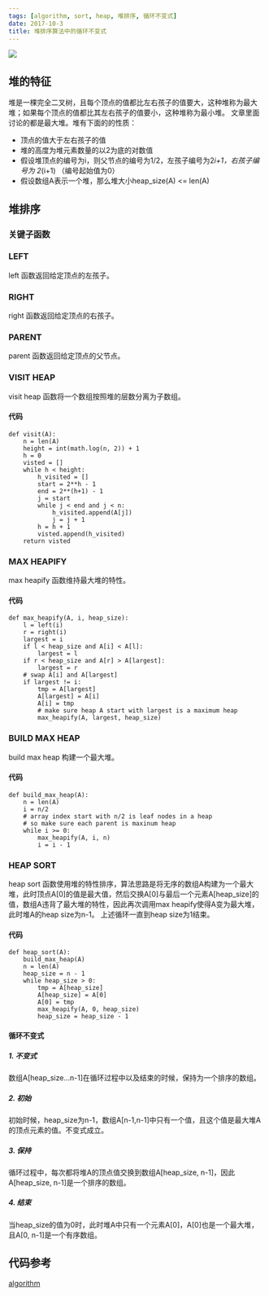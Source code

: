 ```yaml
---
tags: [algorithm, sort, heap, 堆排序, 循环不变式]
date: 2017-10-3
title: 堆排序算法中的循环不变式
---
```


![](/images/heap.jpeg)

## 堆的特征

堆是一棵完全二叉树，且每个顶点的值都比左右孩子的值要大，这种堆称为最大堆；如果每个顶点的值都比其左右孩子的值要小，这种堆称为最小堆。
文章里面讨论的都是最大堆。堆有下面的的性质：

- 顶点的值大于左右孩子的值
- 堆的高度为堆元素数量的以2为底的对数值
- 假设堆顶点的编号为i，则父节点的编号为1/2，左孩子编号为2*i+1，右孩子编号为 2*(i+1) （编号起始值为0）
- 假设数组A表示一个堆，那么堆大小heap_size(A) <= len(A)

## 堆排序

### 关键子函数

### LEFT

left 函数返回给定顶点的左孩子。

### RIGHT

right 函数返回给定顶点的右孩子。

### PARENT

parent 函数返回给定顶点的父节点。

### VISIT HEAP

visit heap 函数将一个数组按照堆的层数分离为子数组。

#### 代码

```python:n
def visit(A):
    n = len(A)
    height = int(math.log(n, 2)) + 1
    h = 0
    visted = []
    while h < height:
        h_visited = []
        start = 2**h - 1
        end = 2**(h+1) - 1
        j = start
        while j < end and j < n:
            h_visited.append(A[j])
            j = j + 1
        h = h + 1
        visted.append(h_visited)
    return visted
```

### MAX HEAPIFY

max heapify 函数维持最大堆的特性。

#### 代码

```python:n
def max_heapify(A, i, heap_size):
    l = left(i)
    r = right(i)
    largest = i
    if l < heap_size and A[i] < A[l]:
        largest = l
    if r < heap_size and A[r] > A[largest]:
        largest = r
    # swap A[i] and A[largest]
    if largest != i:
        tmp = A[largest]
        A[largest] = A[i]
        A[i] = tmp
        # make sure heap A start with largest is a maximum heap
        max_heapify(A, largest, heap_size)
```

### BUILD MAX HEAP

build max heap 构建一个最大堆。

#### 代码

```python:n
def build_max_heap(A):
    n = len(A)
    i = n/2
    # array index start with n/2 is leaf nodes in a heap
    # so make sure each parent is maxinum heap
    while i >= 0:
        max_heapify(A, i, n)
        i = i - 1
```

### HEAP SORT

heap sort 函数使用堆的特性排序，算法思路是将无序的数组A构建为一个最大堆，此时顶点A[0]的值是最大值，然后交换A[0]与最后一个元素A[heap_size]的值，数组A违背了最大堆的特性，因此再次调用max heapify使得A变为最大堆，此时堆A的heap size为n-1。
上述循环一直到heap size为1结束。

#### 代码

```python:n
def heap_sort(A):
    build_max_heap(A)
    n = len(A)
    heap_size = n - 1
    while heap_size > 0:
        tmp = A[heap_size]
        A[heap_size] = A[0]
        A[0] = tmp
        max_heapify(A, 0, heap_size)
        heap_size = heap_size - 1
```

#### 循环不变式

##### 1. 不变式

数组A[heap_size...n-1]在循环过程中以及结束的时候，保持为一个排序的数组。

##### 2. 初始

初始时候，heap_size为n-1，数组A[n-1,n-1]中只有一个值，且这个值是最大堆A的顶点元素的值。不变式成立。

##### 3. 保持

循环过程中，每次都将堆A的顶点值交换到数组A[heap_size, n-1]，因此A[heap_size, n-1]是一个排序的数组。

##### 4. 结束

当heap_size的值为0时，此时堆A中只有一个元素A[0]，A[0]也是一个最大堆，且A[0, n-1]是一个有序数组。

## 代码参考

[algorithm](https://github.com/ibusybox/algorithm/blob/master/src/python/heap.py)
